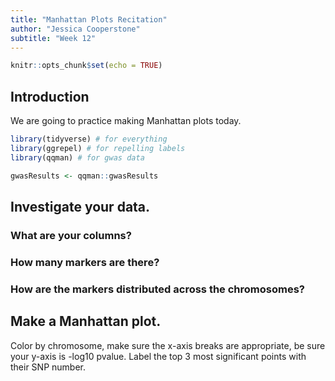 ```yaml
---
title: "Manhattan Plots Recitation"
author: "Jessica Cooperstone"
subtitle: "Week 12"
---
```



```r
knitr::opts_chunk$set(echo = TRUE)
```

## Introduction
We are going to practice making Manhattan plots today.

```r
library(tidyverse) # for everything
library(ggrepel) # for repelling labels
library(qqman) # for gwas data

gwasResults <- qqman::gwasResults
```

## Investigate your data.

### What are your columns?

### How many markers are there?

### How are the markers distributed across the chromosomes?

## Make a Manhattan plot.
Color by chromosome, make sure the x-axis breaks are appropriate, be sure your y-axis is -log10 pvalue. Label the top 3 most significant points with their SNP number.
